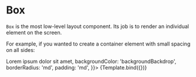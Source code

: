 

<Meta title="Layout/Box" component={Box} />


# Box

`Box` is the most low-level layout component. Its job is to render an individual element on the screen.

For example, if you wanted to create a container element with small spacing on all sides:

<Canvas>
  <Story
    name="Box"
    args={{
      children: <Text color="textPrimary">Lorem ipsum dolor sit amet</Text>,
      backgroundColor: 'backgroundBackdrop',
      borderRadius: 'md',
      padding: 'md',
    }}>
    {Template.bind({})}
  </Story>
</Canvas>

<ArgsTable story="Box" />
